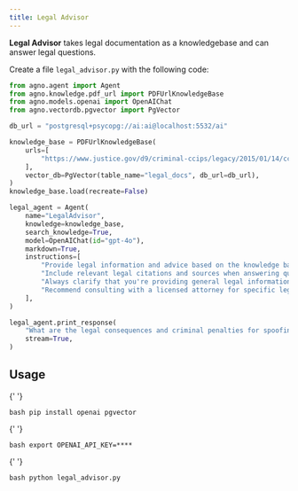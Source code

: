 ```yaml
---
title: Legal Advisor
---
```


**Legal Advisor** takes legal documentation as a knowledgebase and can answer legal questions.

Create a file `legal_advisor.py` with the following code:

```python legal_advisor.py
from agno.agent import Agent
from agno.knowledge.pdf_url import PDFUrlKnowledgeBase
from agno.models.openai import OpenAIChat
from agno.vectordb.pgvector import PgVector

db_url = "postgresql+psycopg://ai:ai@localhost:5532/ai"

knowledge_base = PDFUrlKnowledgeBase(
    urls=[
        "https://www.justice.gov/d9/criminal-ccips/legacy/2015/01/14/ccmanual_0.pdf",
    ],
    vector_db=PgVector(table_name="legal_docs", db_url=db_url),
)
knowledge_base.load(recreate=False)

legal_agent = Agent(
    name="LegalAdvisor",
    knowledge=knowledge_base,
    search_knowledge=True,
    model=OpenAIChat(id="gpt-4o"),
    markdown=True,
    instructions=[
        "Provide legal information and advice based on the knowledge base.",
        "Include relevant legal citations and sources when answering questions.",
        "Always clarify that you're providing general legal information, not professional legal advice.",
        "Recommend consulting with a licensed attorney for specific legal situations.",
    ],
)

legal_agent.print_response(
    "What are the legal consequences and criminal penalties for spoofing Email Address?",
    stream=True,
)

```

## Usage

<Steps>
  <Snippet file="create-venv-step.mdx" />

{' '}

<Step title="Install libraries">```bash pip install openai pgvector ```</Step>

{' '}

<Step title="Set environment variables">```bash export OPENAI_API_KEY=**** ```</Step>

{' '}

<Step title="Run the agent">```bash python legal_advisor.py ```</Step>

</Steps>
